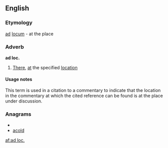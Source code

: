 ==English==

===Etymology===
{{etyl|la}} [[ad]] [[locum]] - at the place

===Adverb===
'''ad loc.'''

# [[there|There]], [[at]] the specified [[location]]

====Usage notes====
This term is used in a citation to a commentary to indicate that the location in the commentary at which the cited reference can be found is at the place under discussion.

===Anagrams===
* {{alphagram|acdlo}}
* [[acold#English|acold]]


[[af:ad loc.]]